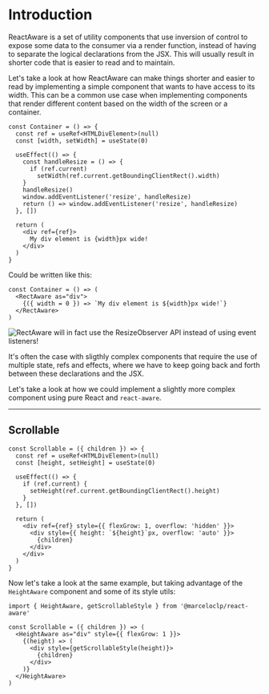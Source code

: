 # Introduction

ReactAware is a set of utility components that use inversion of control to expose some data to the consumer via a render function, instead of having to separate the logical declarations from the JSX. This will usually result in shorter code that is easier to read and to maintain.

Let's take a look at how ReactAware can make things shorter and easier to read by implementing a simple component that wants to have access to its width. This can be a common use case when implementing components that render different content based on the width of the screen or a container.

```tsx
const Container = () => {
  const ref = useRef<HTMLDivElement>(null)
  const [width, setWidth] = useState(0)

  useEffect(() => {
    const handleResize = () => {
      if (ref.current)
        setWidth(ref.current.getBoundingClientRect().width)
    }
    handleResize()
    window.addEventListener('resize', handleResize)
    return () => window.addEventListener('resize', handleResize)
  }, [])

  return (
    <div ref={ref}>
      My div element is {width}px wide!
    </div>
  )
}
```

Could be written like this:

```tsx
const Container = () => (
  <RectAware as="div">
    {({ width = 0 }) => `My div element is ${width}px wide!`}
  </RectAware>
)
```

![RectAware will in fact use the ResizeObserver API instead of using event listeners!](note)

It's often the case with sligthly complex components that require the use of multiple state, refs and effects, where we have to keep going back and forth between these declarations and the JSX.

Let's take a look at how we could implement a slightly more complex component using pure React and `react-aware`.

---

## Scrollable

```tsx
const Scrollable = ({ children }) => {
  const ref = useRef<HTMLDivElement>(null)
  const [height, setHeight] = useState(0)

  useEffect(() => {
    if (ref.current) {
      setHeight(ref.current.getBoundingClientRect().height)
    }
  }, [])

  return (
    <div ref={ref} style={{ flexGrow: 1, overflow: 'hidden' }}>
      <div style={{ height: `${height}`px, overflow: 'auto' }}>
        {children}
      </div>
    </div>
  )
}
```

Now let's take a look at the same example, but taking advantage of the `HeightAware` component and some of its style utils:

```tsx
import { HeightAware, getScrollableStyle } from '@marceloclp/react-aware'

const Scrollable = ({ children }) => (
  <HeightAware as="div" style={{ flexGrow: 1 }}>
    {(height) => (
      <div style={getScrollableStyle(height)}>
        {children}
      </div>
    )}
  </HeightAware>
)
```

